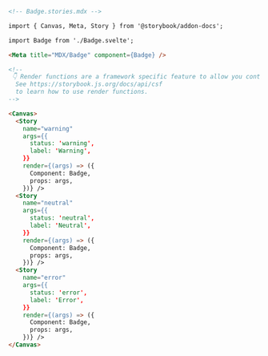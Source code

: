 ```md
<!-- Badge.stories.mdx -->

import { Canvas, Meta, Story } from '@storybook/addon-docs';

import Badge from './Badge.svelte';

<Meta title="MDX/Badge" component={Badge} />

<!--
 👇 Render functions are a framework specific feature to allow you control on how the component renders.
  See https://storybook.js.org/docs/api/csf
  to learn how to use render functions.
-->

<Canvas>
  <Story 
    name="warning"
    args={{
      status: 'warning',
      label: 'Warning',
    }}
    render={(args) => ({
      Component: Badge,
      props: args,
    })} />
  <Story 
    name="neutral"
    args={{
      status: 'neutral',
      label: 'Neutral',
    }}
    render={(args) => ({
      Component: Badge,
      props: args,
    })} />
  <Story 
    name="error"
    args={{
      status: 'error',
      label: 'Error',
    }}
    render={(args) => ({
      Component: Badge,
      props: args,
    })} />
</Canvas>
```
